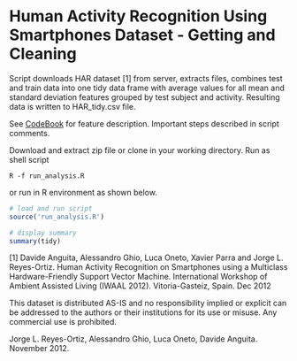 Human Activity Recognition Using Smartphones Dataset - Getting and Cleaning
=========================================================================

Script downloads HAR dataset [1] from server, extracts files, combines test and
train data into one tidy data frame with average values for all mean and standard
deviation features grouped by test subject and activity. Resulting data is written
to HAR_tidy.csv file.

See [CodeBook](CodeBook.md) for feature description. Important steps described
in script comments.

Download and extract zip file or clone in your working directory. Run as shell script

```shell
R -f run_analysis.R
```

or run in R environment as shown below.

```r
# load and run script
source('run_analysis.R')

# display summary
summary(tidy)
```

[1] Davide Anguita, Alessandro Ghio, Luca Oneto, Xavier Parra and Jorge L. Reyes-Ortiz. Human Activity Recognition on Smartphones using a Multiclass Hardware-Friendly Support Vector Machine. International Workshop of Ambient Assisted Living (IWAAL 2012). Vitoria-Gasteiz, Spain. Dec 2012

This dataset is distributed AS-IS and no responsibility implied or explicit can be addressed to the authors or their institutions for its use or misuse. Any commercial use is prohibited.

Jorge L. Reyes-Ortiz, Alessandro Ghio, Luca Oneto, Davide Anguita. November 2012.